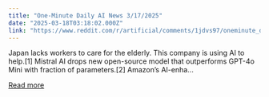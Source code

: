 ```yaml
---
title: "One-Minute Daily AI News 3/17/2025"
date: "2025-03-18T03:18:02.000Z"
link: "https://www.reddit.com/r/artificial/comments/1jdvs97/oneminute_daily_ai_news_3172025/"
---
```


Japan lacks workers to care for the elderly. This company is using AI to help.[1]
 Mistral AI drops new open-source model that outperforms GPT-4o Mini with fraction of parameters.[2]
 Amazon’s AI-enha...

[Read more](https://www.reddit.com/r/artificial/comments/1jdvs97/oneminute_daily_ai_news_3172025/)
